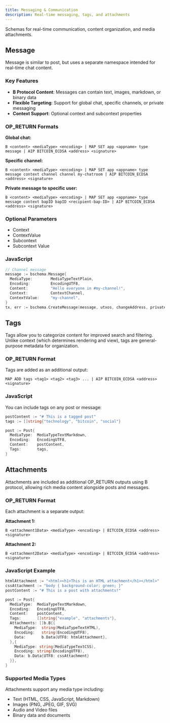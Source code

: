 ```yaml
---
title: Messaging & Communication
description: Real-time messaging, tags, and attachments
---
```



Schemas for real-time communication, content organization, and media attachments.

## Message

Message is similar to post, but uses a separate namespace intended for real-time chat content.

### Key Features

- **B Protocol Content**: Messages can contain text, images, markdown, or binary data
- **Flexible Targeting**: Support for global chat, specific channels, or private messaging
- **Context Support**: Optional context and subcontext properties

### OP_RETURN Formats

**Global chat:**
```
B <content> <mediaType> <encoding> | MAP SET app <appname> type message | AIP BITCOIN_ECDSA <address> <signature>
```

**Specific channel:**
```
B <content> <mediaType> <encoding> | MAP SET app <appname> type message context channel channel my-chatroom | AIP BITCOIN_ECDSA <address> <signature>
```

**Private message to specific user:**
```
B <content> <mediaType> <encoding> | MAP SET app <appname> type message context bapID bapID <recipient-bap-ID> | AIP BITCOIN_ECDSA <address> <signature>
```

### Optional Parameters

- Context
- ContextValue
- Subcontext
- Subcontext Value

### JavaScript

```go
// Channel message
message := bschema.Message{
  MediaType:        MediaTypeTextPlain,
  Encoding:         EncodingUTF8,
  Content:          "Hello everyone in #my-channel!",
  Context:          ContextChannel,
  ContextValue:     "my-channel",
}
tx, err := bschema.CreateMessage(message, utxos, changeAddress, privateKey)
```

## Tags

Tags allow you to categorize content for improved search and filtering. Unlike context (which determines rendering and view), tags are general-purpose metadata for organization.

### OP_RETURN Format

Tags are added as an additional output:

```
MAP ADD tags <tag1> <tag2> <tag3> ... | AIP BITCOIN_ECDSA <address> <signature>
```

### JavaScript

You can include tags on any post or message:

```go
postContent := "# This is a tagged post"
tags := []string{"technology", "bitcoin", "social"}

post := Post{
  MediaType:  MediaTypeTextMarkdown,
  Encoding:   EncodingUTF8,
  Content:    postContent,
  Tags:       tags,
}
```

## Attachments

Attachments are included as additional OP_RETURN outputs using B protocol, allowing rich media content alongside posts and messages.

### OP_RETURN Format

Each attachment is a separate output:

**Attachment 1:**
```
B <attachment1Data> <mediaType> <encoding> | BITCOIN_ECDSA <address> <signature>
```

**Attachment 2:**
```
B <attachment2Data> <mediaType> <encoding> | BITCOIN_ECDSA <address> <signature>
```

### JavaScript Example

```go
htmlAttachment := "<html><h1>This is an HTML attachment</h1></html>"
cssAttachment := "body { background-color: green; }"
postContent := "# This is a post with attachments!"

post := Post{
  MediaType:  MediaTypeTextMarkdown,
  Encoding:   EncodingUTF8,
  Content:    postContent,
  Tags:       []string{"example", "attachments"},
  Attachments: []b.B{{
    MediaType:  string(MediaTypeTextHTML),
    Encoding:   string(EncodingUTF8),
    Data:       b.Data{UTF8: htmlAttachment},
  },{
    MediaType: string(MediaTypeTextCSS),
    Encoding: string(EncodingUTF8),
    Data: b.Data{UTF8: cssAttachment}
  }},
}
```

### Supported Media Types

Attachments support any media type including:
- Text (HTML, CSS, JavaScript, Markdown)
- Images (PNG, JPEG, GIF, SVG)
- Audio and Video files
- Binary data and documents